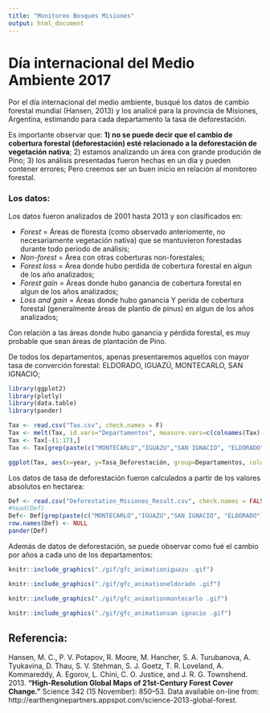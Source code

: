 ```yaml
---
title: "Monitoreo Bosques Misiones"
output: html_document
---
```


# Día internacional del Medio Ambiente  2017  

Por el día internacional del medio ambiente, busqué los datos de cambio forestal mundial (Hansen, 2013) y los analicé para la provincia de Misiones, Argentina, estimando para cada departamento la tasa de deforestación.

Es importante observar que: **1) no se puede decir que el cambio de cobertura forestal (deforestación) esté relacionado a la deforestación de vegetación nativa**; 2) estamos analizando un área con grande produción de Pino; 3) los análisis presentadas fueron hechas en un día y pueden contener errores; Pero creemos ser un buen início en relación al monitoreo forestal.

### Los datos:  

Los datos fueron analizados de 2001 hasta 2013 y son clasificados en:  
  
+ *Forest* = Áreas de floresta (como observado anteriomente, no necesariamente vegetación nativa) que se mantuvieron forestadas durante todo período de análisis;  
+ *Non-forest* = Área con otras coberturas non-forestales;  
+ *Forest loss* = Área donde hubo perdida de cobertura forestal en algun de los año analizados;    
+ *Forest gain* = Áreas donde hubo ganancia de cobertura forestal  en algun de los años analizados;  
+ *Loss and gain* = Áreas donde hubo ganancia Y perida de cobertura forestal (generalmente áreas de plantio de pinus) en algun de los años analizados;   

Con relación a las áreas donde hubo ganancia y pérdida forestal, es muy probable que sean áreas de plantación de Pino.

De todos los departamentos, apenas presentaremos aquellos con mayor tasa de converción forestal: ELDORADO, IGUAZÚ, MONTECARLO, SAN IGNACIO;  


```r
library(ggplot2)
library(plotly)
library(data.table)
library(pander)

Tax <- read.csv("Tax.csv", check.names = F)
Tax <- melt(Tax, id.vars="Departamentos", measure.vars=c(colnames(Tax)[1:13]), variable.name="year", value.name="Tasa_Deforestación")
Tax <- Tax[-(1:17),]
Tax <- Tax[grep(paste(c("MONTECARLO","IGUAZU","SAN IGNACIO", "ELDORADO"), collapse = "|"), Tax$Departamentos),]

ggplot(Tax, aes(x=year, y=Tasa_Deforestación, group=Departamentos, colour=Departamentos)) + geom_line()
```
  
Los datos de tasa de deforestación fueron calculados a partir de los valores absolutos en hectarea:
```r
Def <- read.csv("Deforestation_Misiones_Result.csv", check.names = FALSE)
#head(Def)
Def<- Def[grep(paste(c("MONTECARLO","IGUAZU","SAN IGNACIO", "ELDORADO"), collapse = "|"), Def$Departamento),]
row.names(Def) <- NULL
pander(Def)
```

Además de datos de deforestación, se puede observar como fué el cambio por años a cada uno de los departamentos:

```r
knitr::include_graphics("./gif/gfc_animationiguazu .gif")
```
```r
knitr::include_graphics("./gif/gfc_animationeldorado .gif")
```
```r
knitr::include_graphics("./gif/gfc_animationmontecarlo .gif")
```
```r
knitr::include_graphics("./gif/gfc_animationsan ignacio .gif")
```

## Referencia:  

Hansen, M. C., P. V. Potapov, R. Moore, M. Hancher, S. A. Turubanova, A. Tyukavina, D. Thau, S. V. Stehman, S. J. Goetz, T. R. Loveland, A. Kommareddy, A. Egorov, L. Chini, C. O. Justice, and J. R. G. Townshend. 2013. **“High-Resolution Global Maps of 21st-Century Forest Cover Change.”** Science 342 (15 November): 850–53. Data available on-line from: http://earthenginepartners.appspot.com/science-2013-global-forest. 